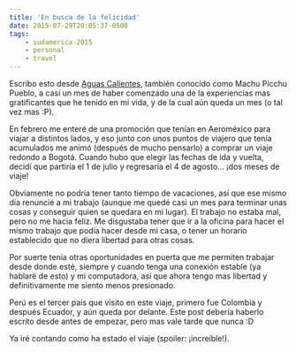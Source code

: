 ```yaml
---
title: 'En busca de la felicidad'
date: 2015-07-29T20:05:37-0500
tags:
    - sudamerica-2015
    - personal
    - travel
---
```


Escribo esto desde [Aguas Calientes](<https://es.wikipedia.org/wiki/Aguas_Calientes_(Machupicchu)>), también conocido como Machu Picchu Pueblo, a casi un mes de haber comenzado una de la experiencias mas gratificantes que he tenido en mi vida, y de la cual aún queda un mes (o tal vez mas :P).

En febrero me enteré de una promoción que tenían en Aeroméxico para viajar a distintos lados, y eso junto con unos puntos de viajero que tenía acumulados me animó (después de mucho pensarlo) a comprar un viaje redondo a Bogotá. Cuando hubo que elegir las fechas de ida y vuelta, decidí que partiría el 1 de julio y regresaría el 4 de agosto... ¡dos meses de viaje!

Obviamente no podría tener tanto tiempo de vacaciones, así que ese mismo día renuncié a mi trabajo (aunque me quedé casi un mes para terminar unas cosas y conseguir quien se quedara en mi lugar). El trabajo no estaba mal, pero no me hacia feliz. Me disgustaba tener que ir a la oficina para hacer el mismo trabajo que podía hacer desde mi casa, o tener un horario establecido que no diera libertad para otras cosas.

Por suerte tenía otras oportunidades en puerta que me permiten trabajar desde donde esté, siempre y cuando tenga una conexión estable (ya hablaré de esto) y mi computadora, así que ahora tengo mas libertad y definitivamente me siento menos presionado.

Perú es el tercer país que visito en este viaje, primero fue Colombia y después Ecuador, y aún queda por delante. Este post debería haberlo escrito desde antes de empezar, pero mas vale tarde que nunca :D

Ya iré contando como ha estado el viaje (spoiler: ¡increíble!).

